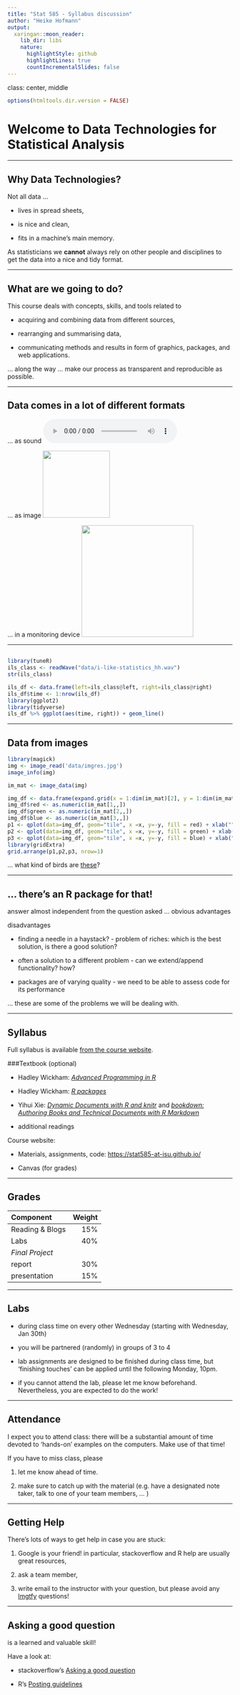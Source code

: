 ```yaml
---
title: "Stat 585 - Syllabus discussion"
author: "Heike Hofmann"
output:
  xaringan::moon_reader:
    lib_dir: libs
    nature:
      highlightStyle: github
      highlightLines: true
      countIncrementalSlides: false
---
```

class: center, middle

```r
options(htmltools.dir.version = FALSE)
```

# Welcome to Data Technologies for Statistical Analysis

---

## Why Data Technologies?

Not all data ... 

- lives in spread sheets, 

- is nice and clean, 

- fits in a machine's main memory.

As statisticians we **cannot** always rely on other people and disciplines to get the data into a nice and tidy format.

---

## What are we going to do?

This course deals with concepts, skills, and tools related to 

- acquiring and combining data from different sources, 

- rearranging and summarising data,

- communicating methods and results in form of graphics, packages, and web applications.


... along the way ... make our process as transparent and reproducible as possible.

---

## Data comes in a lot of different formats

... as sound 
<audio controls>
  <source src="horse.ogg" type="audio/ogg">
  <source src="data/i-like-statistics_hh.mp3" type="audio/mpeg">
Your browser does not support the audio element.
</audio>

... as image
<img src="data/striations.jpg" width=150>

... in a monitoring device
<img src="data/fitbit.png" width=250>


---

## 

```r
library(tuneR)
ils_class <- readWave("data/i-like-statistics_hh.wav")
str(ils_class)
```

```r
ils_df <- data.frame(left=ils_class@left, right=ils_class@right)
ils_df$time <- 1:nrow(ils_df)
library(ggplot2)
library(tidyverse)
ils_df %>% ggplot(aes(time, right)) + geom_line()
```


---

## Data from images


```r
library(magick)
img <- image_read('data/imgres.jpg')
image_info(img)
```

```r
im_mat <- image_data(img)

img_df <- data.frame(expand.grid(x = 1:dim(im_mat)[2], y = 1:dim(im_mat)[3]))
img_df$red <- as.numeric(im_mat[1,,])
img_df$green <- as.numeric(im_mat[2,,])
img_df$blue <- as.numeric(im_mat[3,,])
p1 <- qplot(data=img_df, geom="tile", x =x, y=-y, fill = red) + xlab("") +ylab("") + scale_fill_gradient(low="white", high = "red") + theme(legend.position="none")
p2 <- qplot(data=img_df, geom="tile", x =x, y=-y, fill = green) + xlab("") +ylab("") + scale_fill_gradient(low="white", high = "green")+ theme(legend.position="none")
p3 <- qplot(data=img_df, geom="tile", x =x, y=-y, fill = blue) + xlab("") +ylab("") + scale_fill_gradient(low="white", high = "blue")+ theme(legend.position="none")
library(gridExtra)
grid.arrange(p1,p2,p3, nrow=1)
```

... what kind of birds are [these](http://www.theradzoo.com/meet-the-animals/birds/rainbow-lorikeet/)?

---

## ... there's an R package for that!

answer almost independent from the question asked ... obvious advantages

disadvantages

- finding a needle in a haystack? - problem of riches: which is the best solution, is there a good solution?

- often a solution to a different problem - can we extend/append functionality? how?

- packages are of varying quality - we need to be able to assess code for its performance

... these are some of the problems we will be dealing with.

---

## Syllabus

Full syllabus is available [from the course website](https://stat585-at-isu.github.io/syllabus.pdf).

###Textbook (optional)

- Hadley Wickham: [*Advanced Programming in R*](https://github.com/hadley/adv-r)

- Hadley Wickham: [*R packages*](http://r-pkgs.had.co.nz/)

- Yihui Xie: [*Dynamic Documents with R and knitr*](https://github.com/yihui/knitr-book) and [*bookdown: Authoring Books and Technical Documents with R Markdown*](https://bookdown.org/yihui/bookdown/)

- additional readings


Course website: 

- Materials, assignments, code: [https://stat585-at-isu.github.io/](https://stat585-at-isu.github.io/)

- Canvas (for grades)

---

## Grades

| Component | Weight |
|:-- | --:|
| Reading & Blogs | 15% |
| Labs | 40% |
| *Final Project* | |
|   report | 30% |
|   presentation | 15% |

---

## Labs

- during class time on every other Wednesday (starting with Wednesday, Jan 30th) 

- you will be partnered (randomly) in groups of 3 to 4

- lab assignments are designed to be finished during class time, but 'finishing touches' can be applied until the following Monday, 10pm. 

- if you cannot attend the lab, please let me know beforehand. Nevertheless, you are expected to do the work!

---

## Attendance

I expect you to attend class: there will be a substantial amount of time devoted to 'hands-on' examples on the computers. Make use of that time!

If you have to miss class, please 

1. let me know ahead of time. 

2. make sure to catch up with the material (e.g. have a designated note taker, talk to one of your team members, ... )

---

## Getting Help

There's lots of ways to get help in case you are stuck:

1. Google is your friend! in particular, stackoverflow and R help are usually great resources,

2. ask a team member,

3. write email to the instructor with your question, but please avoid any [lmgtfy](http://lmgtfy.com/?q=What+does+lmgtfy+mean?) questions!


---

## Asking a good question

is a learned and valuable skill! 

Have a look at:

- stackoverflow's [Asking a good question](http://stackoverflow.com/help/how-to-ask)

- R's [Posting guidelines](https://www.r-project.org/posting-guide.html)


